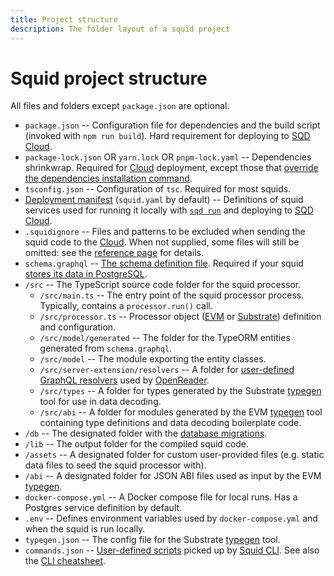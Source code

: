 ```yaml
---
title: Project structure
description: The folder layout of a squid project
---
```


# Squid project structure

All files and folders except `package.json` are optional.

- `package.json` -- Configuration file for dependencies and the build script (invoked with `npm run build`). Hard requirement for deploying to [SQD Cloud](/cloud).
- `package-lock.json` OR `yarn.lock` OR `pnpm-lock.yaml` -- Dependencies shrinkwrap. Required for [Cloud](/cloud) deployment, except those that [override the dependencies installation command](/cloud/reference/manifest/#cmd).
- `tsconfig.json` -- Configuration of `tsc`. Required for most squids.
- [Deployment manifest](/cloud/reference/manifest) (`squid.yaml` by default) -- Definitions of squid services used for running it locally with [`sqd run`](/squid-cli/run) and deploying to [SQD Cloud](/cloud).
- `.squidignore` -- Files and patterns to be excluded when sending the squid code to the [Cloud](/cloud). When not supplied, some files will still be omitted: see the [reference page](/cloud/reference/squidignore) for details.
- `schema.graphql` -- [The schema definition file](/sdk/reference/schema-file). Required if your squid [stores its data in PostgreSQL](/sdk/resources/persisting-data/typeorm).
- `/src` -- The TypeScript source code folder for the squid processor.
  - `/src/main.ts` -- The entry point of the squid processor process. Typically, contains a `processor.run()` call.
  - `/src/processor.ts` -- Processor object ([EVM](/sdk/reference/processors/evm-batch) or [Substrate](/sdk/reference/processors/substrate-batch)) definition and configuration.
  - `/src/model/generated` -- The folder for the TypeORM entities generated from `schema.graphql`.
  - `/src/model` -- The module exporting the entity classes.
  - `/src/server-extension/resolvers` -- A folder for [user-defined GraphQL resolvers](/sdk/reference/openreader-server/configuration/custom-resolvers) used by [OpenReader](/sdk/reference/openreader-server).
  - `/src/types` -- A folder for types generated by the Substrate [typegen](/sdk/resources/tools/typegen/) tool for use in data decoding.
  - `/src/abi` -- A folder for modules generated by the EVM [typegen](/sdk/resources/tools/typegen/) tool containing type definitions and data decoding boilerplate code.
- `/db` -- The designated folder with the [database migrations](/sdk/resources/persisting-data/typeorm).
- `/lib` -- The output folder for the compiled squid code.
- `/assets` -- A designated folder for custom user-provided files (e.g. static data files to seed the squid processor with).
- `/abi` -- A designated folder for JSON ABI files used as input by the EVM [typegen](/sdk/resources/tools/typegen/).
- `docker-compose.yml` -- A Docker compose file for local runs. Has a Postgres service definition by default.
- `.env` -- Defines environment variables used by `docker-compose.yml` and when the squid is run locally.
- `typegen.json` -- The config file for the Substrate [typegen](/sdk/resources/tools/typegen/) tool.
- `commands.json` -- [User-defined scripts](/squid-cli/commands-json) picked up by [Squid CLI](/squid-cli/commands-json). See also the [CLI cheatsheet](/sdk/how-to-start/cli-cheatsheet/).
